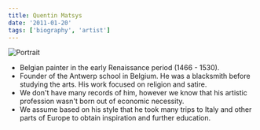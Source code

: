 ```yaml
---
title: Quentin Matsys
date: '2011-01-20'
tags: ['biography', 'artist']
---
```


![Portrait](https://upload.wikimedia.org/wikipedia/commons/5/5e/Jan_Wierix_002.jpg)

* Belgian painter in the early Renaissance period (1466 - 1530).
* Founder of the Antwerp school in Belgium. He was a blacksmith before studying the arts. His work focused on religion and satire.
* We don't have many records of him, however we know that his artistic profession wasn't born out of economic necessity.
* We assume based on his style that he took many trips to Italy and other parts of Europe to obtain inspiration and further education.
